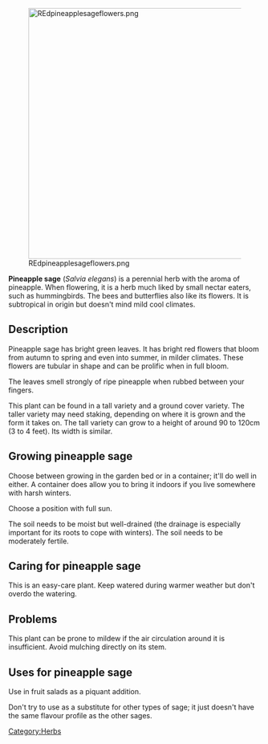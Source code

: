 [[File:REdpineapplesageflowers.png|500px|center]]

'''Pineapple sage''' (''Salvia elegans'') is a perennial herb with the aroma of pineapple. When flowering, it is a herb much liked by small nectar eaters, such as hummingbirds. The bees and butterflies also like its flowers. It is subtropical in origin but doesn't mind mild cool climates.

== Description ==
Pineapple sage has bright green leaves. It has bright red flowers that bloom from autumn to spring and even into summer, in milder climates. These flowers are tubular in shape and can be prolific when in full bloom.

The leaves smell strongly of ripe pineapple when rubbed between your fingers.

This plant can be found in a tall variety and a ground cover variety. The taller variety may need staking, depending on where it is grown and the form it takes on. The tall variety can grow to a height of around 90 to 120cm (3 to 4 feet). Its width is similar.

== Growing pineapple sage ==
Choose between growing in the garden bed or in a container; it'll do well in either. A container does allow you to bring it indoors if you live somewhere with harsh winters.

Choose a position with full sun. 

The soil needs to be moist but well-drained (the drainage is especially important for its roots to cope with winters). The soil needs to be moderately fertile.

== Caring for pineapple sage ==
This is an easy-care plant. Keep watered during warmer weather but don't overdo the watering.

== Problems ==
This plant can be prone to mildew if the air circulation around it is insufficient. Avoid mulching directly on its stem.

== Uses for pineapple sage ==
Use in fruit salads as a piquant addition.

Don't try to use as a substitute for other types of sage; it just doesn't have the same flavour profile as the other sages.



[[Category:Herbs]]